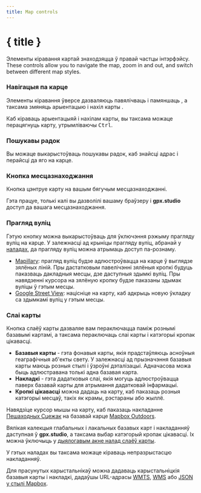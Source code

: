```yaml
---
title: Map controls
---
```


<script>
</script>

# { title }

Элементы кіравання картай знаходзяцца ў правай частцы інтэрфэйсу.
These controls allow you to navigate the map, zoom in and out, and switch between different map styles.

### <Diff size="16" class="inline-block" style="margin-bottom: 2px" /> Навігацыя па карце

Элементы кіравання ўверсе дазваляюць павялічваць <Plus size="16" class="inline-block" style="margin-bottom: 2px" /> і памяншаць <Minus size="16" class="inline-block" style="margin-bottom: 2px" />, а таксама змяняць арыентацыю і нахіл карты <Compass size="16" class="inline-block" style="margin-bottom: 2px" />.

<DocsNote>

Каб кіраваць арыентацыяй і нахілам карты, вы таксама можаце перацягнуць карту, утрымліваючы <kbd>Ctrl</kbd>.

</DocsNote>

### <Search size="16" class="inline-block" style="margin-bottom: 2px" /> Пошукавы радок

Вы можаце выкарыстоўваць пошукавы радок, каб знайсці адрас і перайсці да яго на карце.

### <LocateFixed size="16" class="inline-block" style="margin-bottom: 2px" /> Кнопка месцазнаходжання

Кнопка цэнтруе карту на вашым бягучым месцазнаходжанні.

<DocsNote>

Гэта працуе, толькі калі вы дазволілі вашаму браўзеру і <b>gpx.studio</b> доступ да вашага месцазнаходжання.

</DocsNote>

### <PersonStanding size="16" class="inline-block" style="margin-bottom: 2px" /> Прагляд вуліц

Гэтую кнопку можна выкарыстоўваць для ўключэння рэжыму прагляду вуліц на карце.
У залежнасці ад крыніцы прагляду вуліц, абранай у [наладах](./menu/settings), да прагляду вуліц можна атрымаць доступ па-рознаму.

- <a href="https://www.mapillary.com/" target="_blank">Mapillary</a>: прагляд вуліц будзе адлюстроўвацца на карце ў выглядзе зялёных ліній. Пры дастатковым павелічэнні зялёныя кропкі будуць паказваць дакладныя месцы, дзе даступныя здымкі вуліц. Пры навядзенні курсора на зялёную кропку будзе паказаны здымак вуліцы ў гэтым месцы.
- <a href="https://www.google.com/streetview/" target="_blank">Google Street View</a>: націсніце на карту, каб адкрыць новую ўкладку са здымкамі вуліц у гэтым месцы.

### <Layers size="16" class="inline-block" style="margin-bottom: 2px" /> Слаі карты

Кнопка слаёў карты дазваляе вам пераключацца паміж рознымі базавымі картамі, а таксама пераключаць слаі карты і катэгорыі кропак цікавасці.

- **Базавыя карты** - гэта фонавыя карты, якія прадстаўляюць асноўныя геаграфічныя аб'екты свету.
  У залежнасці ад прызначэння базавыя карты маюць розныя стылі і ўзроўні дэталізацыі.
  Адначасова можа быць адлюстравана толькі адна базавая карта.
- **Накладкі** - гэта дадатковыя слаі, якія могуць адлюстроўвацца паверх базавай карты для атрымання дадатковай інфармацыі.
- **Кропкі цікавасці** можна дадаць на карту, каб паказаць розныя катэгорыі месцаў, такіх як крамы, рэстараны або жыллё.

<div class="flex flex-col items-center">
    <DocsLayers />
    <span class="text-sm text-center mt-2">
        Навядзіце курсор мышы на карту, каб паказаць накладанне <a href="https://hiking.waymarkedtrails.org" target="_blank">Пешаходных Сцежак</a> на базавай карце <a href="https://www.mapbox.com/maps/outdoors" target="_blank">Mapbox Outdoors</a>.
    </span>
</div>

Вялікая калекцыя глабальных і лакальных базавых карт і накладанняў даступная ў **gpx.studio**, а таксама выбар катэгорый кропак цікавасці.
Іх можна ўключыць у [дыялогавым акне налад слаёў карты](./menu/settings).

У гэтых наладах вы таксама можаце кіраваць непразрыстасцю накладанняў.

Для прасунутых карыстальнікаў можна дадаваць карыстальніцкія базавыя карты і накладкі, дадаўшы URL-адрасы <a href="https://en.wikipedia.org/wiki/Web_Map_Tile_Service" target="_blank">WMTS</a>, <a href="https://en.wikipedia.org/wiki/Web_Map_Service" target="_blank">WMS</a> або <a href="https://docs.mapbox.com/help/glossary/style/" target="_blank">JSON у стылі Mapbox</a>.
